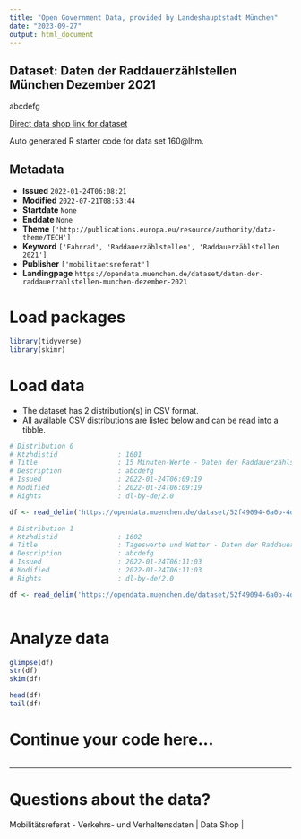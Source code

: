 ```yaml
---
title: "Open Government Data, provided by Landeshauptstadt München"
date: "2023-09-27"
output: html_document
---
```


## Dataset: Daten der Raddauerzählstellen München Dezember 2021

abcdefg

[Direct data shop link for dataset](https://opendata.muenchen.de/dataset/daten-der-raddauerzahlstellen-munchen-dezember-2021)

Auto generated R starter code for data set 160@lhm.

## Metadata

- **Issued** `2022-01-24T06:08:21`
- **Modified** `2022-07-21T08:53:44`
- **Startdate** `None`
- **Enddate** `None`
- **Theme** `['http://publications.europa.eu/resource/authority/data-theme/TECH']`
- **Keyword** `['Fahrrad', 'Raddauerzählstellen', 'Raddauerzählstellen 2021']`
- **Publisher** `['mobilitaetsreferat']`
- **Landingpage** `https://opendata.muenchen.de/dataset/daten-der-raddauerzahlstellen-munchen-dezember-2021`


# Load packages

```r

library(tidyverse)
library(skimr)

```

# Load data

-   The dataset has 2 distribution(s) in CSV format.
-   All available CSV distributions are listed below and can be read into a tibble.

```r

# Distribution 0
# Ktzhdistid               : 1601
# Title                    : 15 Minuten-Werte - Daten der Raddauerzählstellen München Dezember 2021
# Description              : abcdefg
# Issued                   : 2022-01-24T06:09:19
# Modified                 : 2022-01-24T06:09:19
# Rights                   : dl-by-de/2.0

df <- read_delim('https://opendata.muenchen.de/dataset/52f49094-6a0b-4db8-88a8-83d0764bb963/resource/43e5cbff-ee71-4999-87fc-33fc89d5a18f/download/rad_2021_12_15min.csv')

# Distribution 1
# Ktzhdistid               : 1602
# Title                    : Tageswerte und Wetter - Daten der Raddauerzählstellen München Dezember 2021
# Description              : abcdefg
# Issued                   : 2022-01-24T06:11:03
# Modified                 : 2022-01-24T06:11:03
# Rights                   : dl-by-de/2.0

df <- read_delim('https://opendata.muenchen.de/dataset/52f49094-6a0b-4db8-88a8-83d0764bb963/resource/d59c8486-ce97-4516-96f6-7e816eea5eb9/download/rad_2021_12_tage.csv')



```

# Analyze data

```r

glimpse(df)
str(df)
skim(df)

head(df)
tail(df)

```

# Continue your code here...

```r

```

------------------------------------------------------------------------

# Questions about the data?

Mobilitätsreferat - Verkehrs- und Verhaltensdaten | Data Shop | 
